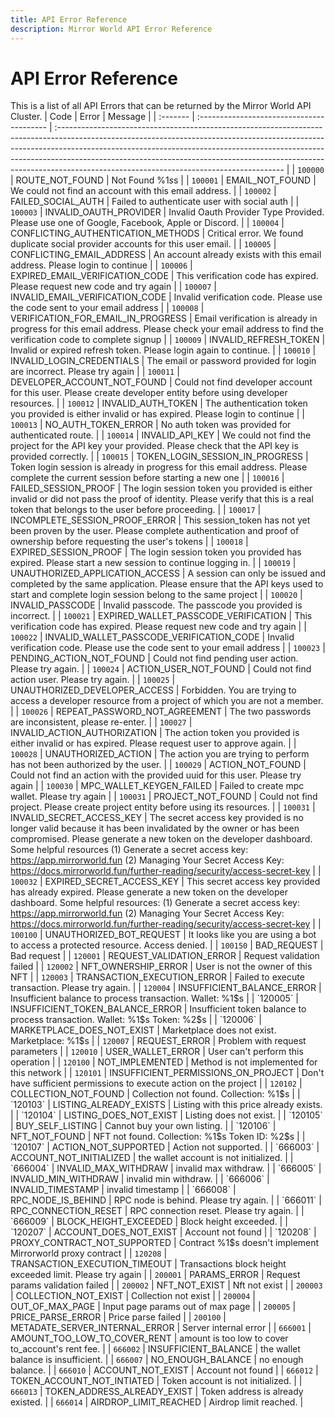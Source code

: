 ```yaml
---
title: API Error Reference
description: Mirror World API Error Reference
---
```


# API Error Reference

This is a list of all API Errors that can be returned by the Mirror World API Cluster.
| Code     | Error                                     | Message                                                                                                                                                                                                                                                                                                                                                                           |
| :------- | :---------------------------------------- | :-------------------------------------------------------------------------------------------------------------------------------------------------------------------------------------------------------------------------------------------------------------------------------------------------------------------------------------------------------------------------------- |
| `100000` | ROUTE_NOT_FOUND                           | Not Found %1$s %2$s                                                                                                                                                                                                                                                                                                                                                               |
| `100001` | EMAIL_NOT_FOUND                           | We could not find an account with this email address.                                                                                                                                                                                                                                                                                                                             |
| `100002` | FAILED_SOCIAL_AUTH                        | Failed to authenticate user with social auth                                                                                                                                                                                                                                                                                                                                      |
| `100003` | INVALID_OAUTH_PROVIDER                    | Invalid Oauth Provider Type Provided. Please use one of Google, Facebook, Apple or Discord.                                                                                                                                                                                                                                                                                       |
| `100004` | CONFLICTING_AUTHENTICATION_METHODS        | Critical error. We found duplicate social provider accounts for this user email.                                                                                                                                                                                                                                                                                                  |
| `100005` | CONFLICTING_EMAIL_ADDRESS                 | An account already exists with this email address. Please login to continue                                                                                                                                                                                                                                                                                                       |
| `100006` | EXPIRED_EMAIL_VERIFICATION_CODE           | This verification code has expired. Please request new code and try again                                                                                                                                                                                                                                                                                                         |
| `100007` | INVALID_EMAIL_VERIFICATION_CODE           | Invalid verification code. Please use the code sent to your email address                                                                                                                                                                                                                                                                                                         |
| `100008` | VERIFICATION_FOR_EMAIL_IN_PROGRESS        | Email verification is already in progress for this email address. Please check your email address to find the verification code to complete signup                                                                                                                                                                                                                                |
| `100009` | INVALID_REFRESH_TOKEN                     | Invalid or expired refresh token. Please login again to continue.                                                                                                                                                                                                                                                                                                                 |
| `100010` | INVALID_LOGIN_CREDENTIALS                 | The email or password provided for login are incorrect. Please try again                                                                                                                                                                                                                                                                                                          |
| `100011` | DEVELOPER_ACCOUNT_NOT_FOUND               | Could not find developer account for this user. Please create developer entity before using developer resources.                                                                                                                                                                                                                                                                  |
| `100012` | INVALID_AUTH_TOKEN                        | The authentication token you provided is either invalid or has expired. Please login to continue                                                                                                                                                                                                                                                                                  |
| `100013` | NO_AUTH_TOKEN_ERROR                       | No auth token was provided for authenticated route.                                                                                                                                                                                                                                                                                                                               |
| `100014` | INVALID_API_KEY                           | We could not find the project for the API key your provided. Please check that the API key is provided correctly.                                                                                                                                                                                                                                                                 |
| `100015` | TOKEN_LOGIN_SESSION_IN_PROGRESS           | Token login session is already in progress for this email address. Please complete the current session before starting a new one                                                                                                                                                                                                                                                  |
| `100016` | FAILED_SESSION_PROOF                      | The login session token you provided is either invalid or did not pass the proof of identity. Please verify that this is a real token that belongs to the user before proceeding.                                                                                                                                                                                                 |
| `100017` | INCOMPLETE_SESSION_PROOF_ERROR            | This session_token has not yet been proven by the user. Please complete authentication and proof of ownership before requesting the user's tokens                                                                                                                                                                                                                                 |
| `100018` | EXPIRED_SESSION_PROOF                     | The login session token you provided has expired. Please start a new session to continue logging in.                                                                                                                                                                                                                                                                              |
| `100019` | UNAUTHORIZED_APPLICATION_ACCESS           | A session can only be issued and completed by the same application. Please ensure that the API keys used to start and complete login session belong to the same project                                                                                                                                                                                                           |
| `100020` | INVALID_PASSCODE                          | Invalid passcode. The passcode you provided is incorrect.                                                                                                                                                                                                                                                                                                                         |
| `100021` | EXPIRED_WALLET_PASSCODE_VERIFICATION      | This verification code has expired. Please request new code and try again                                                                                                                                                                                                                                                                                                         |
| `100022` | INVALID_WALLET_PASSCODE_VERIFICATION_CODE | Invalid verification code. Please use the code sent to your email address                                                                                                                                                                                                                                                                                                         |
| `100023` | PENDING_ACTION_NOT_FOUND                  | Could not find pending user action. Please try again.                                                                                                                                                                                                                                                                                                                             |
| `100024` | ACTION_USER_NOT_FOUND                     | Could not find action user. Please try again.                                                                                                                                                                                                                                                                                                                                     |
| `100025` | UNAUTHORIZED_DEVELOPER_ACCESS             | Forbidden. You are trying to access a developer resource from a project of which you are not a member.                                                                                                                                                                                                                                                                            |
| `100026` | REPEAT_PASSWORD_NOT_AGREEMENT             | The two passwords are inconsistent, please re-enter.                                                                                                                                                                                                                                                                                                                              |
| `100027` | INVALID_ACTION_AUTHORIZATION              | The action token you provided is either invalid or has expired. Please request user to approve again.                                                                                                                                                                                                                                                                             |
| `100028` | UNAUTHORIZED_ACTION                       | The action you are trying to perform has not been authorized by the user.                                                                                                                                                                                                                                                                                                         |
| `100029` | ACTION_NOT_FOUND                          | Could not find an action with the provided uuid for this user. Please try again                                                                                                                                                                                                                                                                                                   |
| `100030` | MPC_WALLET_KEYGEN_FAILED                  | Failed to create mpc wallet. Please try again                                                                                                                                                                                                                                                                                                                                     |
| `100031` | PROJECT_NOT_FOUND                         | Could not find project. Please create project entity before using its resources.                                                                                                                                                                                                                                                                                                  |
| `100031` | INVALID_SECRET_ACCESS_KEY                 | The secret access key provided is no longer valid because it has been invalidated by the owner or has been compromised. Please generate a new token on the developer dashboard. Some helpful resources (1) Generate a secret access key: https://app.mirrorworld.fun (2) Managing Your Secret Access Key: https://docs.mirrorworld.fun/further-reading/security/access-secret-key |
| `100032` | EXPIRED_SECRET_ACCESS_KEY                 | This secret access key provided has already expired. Please generate a new token on the developer dashboard. Some helpful resources: (1) Generate a secret access key: https://app.mirrorworld.fun (2) Managing Your Secret Access Key: https://docs.mirrorworld.fun/further-reading/security/access-secret-key                                                                   |
| `100100` | UNAUTHORIZED_BOT_REQUEST                  | It looks like you are using a bot to access a protected resource. Access denied.                                                                                                                                                                                                                                                                                                  |
| `100150` | BAD_REQUEST                               | Bad request                                                                                                                                                                                                                                                                                                                                                                       |
| `120001` | REQUEST_VALIDATION_ERROR                  | Request validation failed                                                                                                                                                                                                                                                                                                                                                         |
| `120002` | NFT_OWNERSHIP_ERROR                       | User is not the owner of this NFT                                                                                                                                                                                                                                                                                                                                                 |
| `120003` | TRANSACTION_EXECUTION_ERROR               | Failed to execute transaction. Please try again.                                                                                                                                                                                                                                                                                                                                  |
| `120004` | INSUFFICIENT_BALANCE_ERROR                | Insufficient balance to process transaction. Wallet: %1$s                                                                                                                                                                                                                                                                                                                         |
| `120005` | INSUFFICIENT_TOKEN_BALANCE_ERROR          | Insufficient token balance to process transaction. Wallet: %1$s Token: %2$s                                                                                                                                                                                                                                                                                                       |
| `120006` | MARKETPLACE_DOES_NOT_EXIST                | Marketplace does not exist. Marketplace: %1$s                                                                                                                                                                                                                                                                                                                                     |
| `120007` | REQUEST_ERROR                             | Problem with request parameters                                                                                                                                                                                                                                                                                                                                                   |
| `120010` | USER_WALLET_ERROR                         | User can't perform this operation                                                                                                                                                                                                                                                                                                                                                 |
| `120100` | NOT_IMPLEMENTED                           | Method is not implemented for this network                                                                                                                                                                                                                                                                                                                                        |
| `120101` | INSUFFICIENT_PERMISSIONS_ON_PROJECT       | Don't have sufficient permissions to execute action on the project                                                                                                                                                                                                                                                                                                                |
| `120102` | COLLECTION_NOT_FOUND                      | Collection not found. Collection: %1$s                                                                                                                                                                                                                                                                                                                                            |
| `120103` | LISTING_ALREADY_EXISTS                    | Listing with this price already exists.                                                                                                                                                                                                                                                                                                                                           |
| `120104` | LISTING_DOES_NOT_EXIST                    | Listing does not exist.                                                                                                                                                                                                                                                                                                                                                           |
| `120105` | BUY_SELF_LISTING                          | Cannot buy your own listing.                                                                                                                                                                                                                                                                                                                                                      |
| `120106` | NFT_NOT_FOUND                             | NFT not found. Collection: %1$s Token ID: %2$s                                                                                                                                                                                                                                                                                                                                    |
| `120107` | ACTION_NOT_SUPPORTED                      | Action not supported.                                                                                                                                                                                                                                                                                                                                                             |
| `666003` | ACCOUNT_NOT_INITIALIZED                   | the wallet account is not initialized.                                                                                                                                                                                                                                                                                                                                            |
| `666004` | INVALID_MAX_WITHDRAW                      | invalid max withdraw.                                                                                                                                                                                                                                                                                                                                                             |
| `666005` | INVALID_MIN_WITHDRAW                      | invalid min withdraw.                                                                                                                                                                                                                                                                                                                                                             |
| `666006` | INVALID_TIMESTAMP                         | invalid timestamp                                                                                                                                                                                                                                                                                                                                                                 |
| `666008` | RPC_NODE_IS_BEHIND                        | RPC node is behind. Please try again.                                                                                                                                                                                                                                                                                                                                             |
| `666011` | RPC_CONNECTION_RESET                      | RPC connection reset. Please try again.                                                                                                                                                                                                                                                                                                                                           |
| `666009` | BLOCK_HEIGHT_EXCEEDED                     | Block height exceeded.                                                                                                                                                                                                                                                                                                                                                            |
| `120207` | ACCOUNT_DOES_NOT_EXIST                    | Account not found                                                                                                                                                                                                                                                                                                                                                                 |
| `120208` | PROXY_CONTRACT_NOT_SUPPORTED              | Contract %1$s doesn't implement Mirrorworld proxy contract                                                                                                                                                                                                                                                                                                                        |
| `120208` | TRANSACTION_EXECUTION_TIMEOUT             | Transactions block height exceeded limit. Please try again                                                                                                                                                                                                                                                                                                                        |
| `200001` | PARAMS_ERROR                              | Request params validation failed                                                                                                                                                                                                                                                                                                                                                  |
| `200002` | NFT_NOT_EXIST                             | Nft not exist                                                                                                                                                                                                                                                                                                                                                                     |
| `200003` | COLLECTION_NOT_EXIST                      | Collection not exist                                                                                                                                                                                                                                                                                                                                                              |
| `200004` | OUT_OF_MAX_PAGE                           | Input page params out of max page                                                                                                                                                                                                                                                                                                                                                 |
| `200005` | PRICE_PARSE_ERROR                         | Price parse failed                                                                                                                                                                                                                                                                                                                                                                |
| `200100` | METADATE_SERVER_INTERNAL_ERROR            | Server internal error                                                                                                                                                                                                                                                                                                                                                             |
| `666001` | AMOUNT_TOO_LOW_TO_COVER_RENT              | amount is too low to cover to_account's rent fee.                                                                                                                                                                                                                                                                                                                                 |
| `666002` | INSUFFICIENT_BALANCE                      | the wallet balance is insufficient.                                                                                                                                                                                                                                                                                                                                               |
| `666007` | NO_ENOUGH_BALANCE                         | no enough balance.                                                                                                                                                                                                                                                                                                                                                                |
| `666010` | ACCOUNT_NOT_EXIST                         | Account not found                                                                                                                                                                                                                                                                                                                                                                 |
| `666012` | TOKEN_ACCOUNT_NOT_INTIATED                | Token account is not initialized.                                                                                                                                                                                                                                                                                                                                                 |
| `666013` | TOKEN_ADDRESS_ALREADY_EXIST               | Token address is already existed.                                                                                                                                                                                                                                                                                                                                                 |
| `666014` | AIRDROP_LIMIT_REACHED                     | Airdrop limit reached.                                                                                                                                                                                                                                                                                                                                                            |
